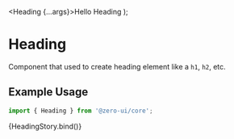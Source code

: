 
<Meta
  title="Components/Typography/Heading"
  component={[Heading]}
  argTypes={{}}
/>

  <Heading {...args}>Hello Heading</Heading>
);

# Heading

Component that used to create heading element like a `h1`, `h2`, etc.

## Example Usage

```jsx
import { Heading } from '@zero-ui/core';
```

<Canvas columns={2} withSource="close">
  <Story
    name="Heading"
    args={{
      as: 'h2',
    }}
  >
    {HeadingStory.bind()}
  </Story>
</Canvas>

<ArgsTable of={Heading} />
